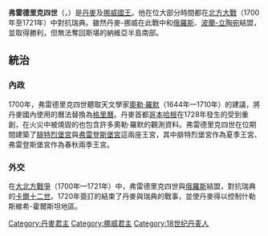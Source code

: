 {{Infobox royalty
| name         = 弗雷德里克四世
| image        = Frederik 4 Danmark.jpg
| succession   =[[丹麥-挪威|丹麥和挪威聯合王國]]國王
| reign        = 1699年8月25日-1730年10月12日（{{age in years and days|1699|8|25|1730|10|12|age=no}}）
| predecessor  = [[克里斯蒂安五世|克里斯蒂安五世]]
| successor    = [[克里斯蒂安六世|克里斯蒂安六世]]
| birth_date   = {{Birth date|df=yes|1671|10|11}}
| birth_place  = {{le|哥本哈根王宮|Copenhagen Castle}}
| death_date   = {{death date and age|df=yes|1730|10|12|1671|10|11}}
| death_place  = Odense Palace
| burial_place = [[羅斯基勒主教座堂|羅斯基勒主教座堂]]
| spouse       = [[梅克倫堡-居斯特羅的路易絲|梅克倫堡-居斯特羅的路易絲]]<br>[[伊莉莎白·海倫·維爾格|伊莉莎白·海倫·維爾格]]<br>[[安娜·索菲·瑞凡特洛|安娜·索菲·瑞凡特洛]]
| issue        = [[克里斯蒂安六世|克里斯蒂安六世]]<br>[[夏洛特·阿瑪莉埃_(丹麥)|夏洛特·阿瑪莉埃]]
| house        = [[歐登堡王朝|歐登堡王朝]]
| father       = [[克里斯蒂安五世|克里斯蒂安五世]]
| mother       = [[夏洛特·阿瑪莉埃_(黑森-卡塞爾)|黑森-卡塞爾的夏洛特·阿瑪莉埃]]
| religion     = [[信義宗|信義宗]]
| signature    = Frederick-4.gif
}}
'''弗雷德里克四世'''（{{lang|da|Frederik 4.}}，{{bd|1671年|10月11日|1730年|10月12日}}）是[[丹麥君主|丹麥]]及[[挪威君主|挪威國王]]。他在位大部分時間都在[[北方大戰|北方大戰]]（1700年至1721年）中對抗瑞典。雖然丹麥-挪威在此戰中和[[俄羅斯帝國|俄羅斯]]、[[波蘭立陶宛聯邦|波蘭-立陶宛]]結盟，並取得勝利，但無法奪回斯堪的納維亞半島南部。

== 統治 ==
=== 內政 ===
1700年，弗雷德里克四世聽取天文學家[[奧勒·羅默|奧勒·羅默]]（1644年—1710年）的建議，將丹麥國內使用的曆法替換為[[格里曆|格里曆]]。丹麥首都[[哥本哈根|哥本哈根]]在1728年發生的{{le|1728年哥本哈根大火|Copenhagen Fire of 1728|火災}}受到重創，在火災中被燒毀的也包含許多奧勒·羅默的觀測資料。弗雷德里克四世在位期間建築了[[腓特烈堡宮|腓特烈堡宮]]與[[弗雷登斯堡宮|弗雷登斯堡宮]]這兩座王宮，其中腓特烈堡宮作為夏季王宮、弗雷登斯堡宮作為春秋兩季王宮。
=== 外交 ===
在[[大北方戰爭|大北方戰爭]]（1700年—1721年）中，弗雷德里克四世與[[俄罗斯沙皇国|俄羅斯]]結盟，對抗瑞典的[[卡爾十二世|卡爾十二世]]。1720年簽訂的{{le|腓特烈堡條約|Treaty of Frederiksborg}}結束了丹麥與瑞典的戰事，並使丹麥得以控制什勒斯維希-霍爾斯坦地區。

{{丹麥君主}}
{{挪威君主}}
{{Authority control}}
[[Category:丹麥君主|Category:丹麥君主]]
[[Category:挪威君主|Category:挪威君主]]
[[Category:18世纪丹麦人|Category:18世纪丹麦人]]